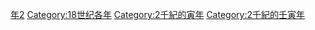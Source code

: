 {{Catnav|頁面分類|历史|歷史時代|年|18世纪各年}}
{{Commons category|1782}}

[[Category:1780年代|年2]]
[[Category:18世纪各年|Category:18世纪各年]]
[[Category:2千紀的寅年|Category:2千紀的寅年]]
[[Category:2千紀的壬寅年|Category:2千紀的壬寅年]]